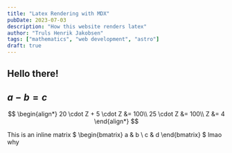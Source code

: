 ```yaml
---
title: "Latex Rendering with MDX"
pubDate: 2023-07-03
description: "How this website renders latex"
author: "Truls Henrik Jakobsen"
tags: ["mathematics", "web development", "astro"]
draft: true
---
```


## Hello there!

## $a-b = c$

$$
\begin{align*}
	20 \cdot Z + 5 \cdot Z &= 100\\
    25 \cdot Z &= 100\\
    Z &= 4
\end{align*}
$$

This is an inline matrix $
\begin{bmatrix}
a & b \\
c & d
\end{bmatrix}
$ lmao why
